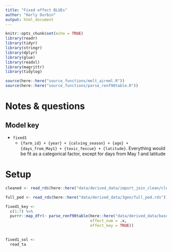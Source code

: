 ```yaml
---
title: "Fixed effect BLUEs"
author: "Harly Durbin"
output: html_document
---
```


```r
knitr::opts_chunk$set(echo = TRUE)
library(readr)
library(tidyr)
library(stringr)
library(dplyr)
library(glue)
library(readxl)
library(magrittr)
library(tidylog)

source(here::here("source_functions/melt_aireml.R"))
source(here::here("source_functions/parse_renf90table.R"))

```

# Notes & questions

## Model key

* `fixed1`
    + `{farm_id} + {year} + {calving_season} + {age} + {days_from_May1} + {toxic_fescue} + {latitude}`. Everything would be fit as a categorical factor, except for days from May 1 and latitude

# Setup 

```r
cleaned <- read_rds(here::here("data/derived_data/import_join_clean/cleaned.rds"))
```

```r
full_ped <- read_rds(here::here("data/derived_data/3gen/full_ped.rds"))
```

```r
fixed1_key <-
  c(1:7) %>% 
  purrr::map_dfr(~ parse_renf90table(here::here("data/derived_data/base_varcomp/fixed1/renf90.tables"),
                                     effect_num = .x,
                                     effect_key = TRUE))
  
```

```r
fixed1_sol <-
  read_ta
```


